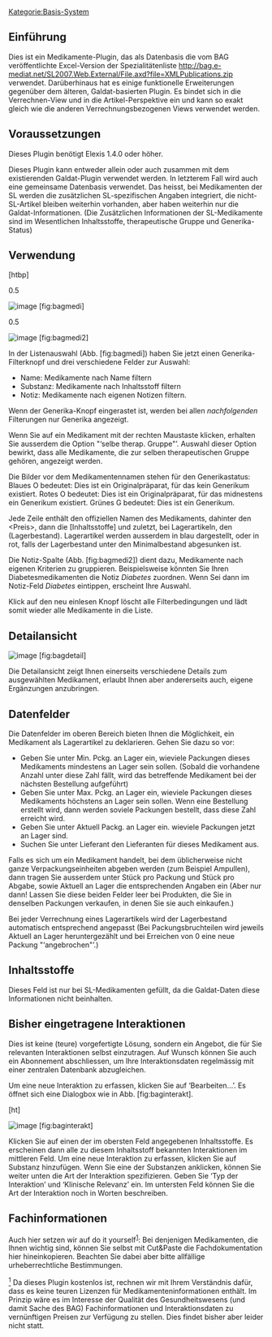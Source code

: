 [[Kategorie:Basis-System]]
== Einführung ==

Dies ist ein Medikamente-Plugin, das als Datenbasis die vom BAG veröffentlichte Excel-Version der Spezialitätenliste http://bag.e-mediat.net/SL2007.Web.External/File.axd?file=XMLPublications.zip verwendet. Darüberhinaus hat es einige funktionelle Erweiterungen gegenüber dem älteren, Galdat-basierten Plugin. Es bindet sich in die Verrechnen-View und in die Artikel-Perspektive ein und kann so exakt gleich wie die anderen Verrechnungsbezogenen Views verwendet werden.

== Voraussetzungen ==

Dieses Plugin benötigt Elexis 1.4.0 oder höher.

Dieses Plugin kann entweder allein oder auch zusammen mit dem existierenden Galdat-Plugin verwendet werden. In letzterem Fall wird auch eine gemeinsame Datenbasis verwendet. Das heisst, bei Medikamenten der SL werden die zusätzlichen SL-spezifischen Angaben integriert, die nicht-SL-Artikel bleiben weiterhin vorhanden, aber haben weiterhin nur die Galdat-Informationen. (Die Zusätzlichen Informationen der SL-Medikamente sind im Wesentlichen Inhaltsstoffe, therapeutische Gruppe und Generika-Status)

== Verwendung ==

[htbp]

0.5

[[Image:liste1.png|image]] [fig:bagmedi]

0.5

[[Image:liste2.png|image]] [fig:bagmedi2]

In der Listenauswahl (Abb. [fig:bagmedi]) haben Sie jetzt einen Generika-Filterknopf und drei verschiedene Felder zur Auswahl:

* Name: Medikamente nach Name filtern
* Substanz: Medikamente nach Inhaltsstoff filtern
* Notiz: Medikamente nach eigenen Notizen filtern.

Wenn der Generika-Knopf eingerastet ist, werden bei allen ''nachfolgenden'' Filterungen nur Generika angezeigt.

Wenn Sie auf ein Medikament mit der rechten Maustaste klicken, erhalten Sie ausserdem die Option &quot;‘selbe therap. Gruppe&quot;’. Auswahl dieser Option bewirkt, dass alle Medikamente, die zur selben therapeutischen Gruppe gehören, angezeigt werden.

Die Bilder vor dem Medikamentennamen stehen für den Generikastatus: Blaues O bedeutet: Dies ist ein Originalpräparat, für das kein Generikum existiert. Rotes O bedeutet: Dies ist ein Originalpräparat, für das midnestens ein Generikum existiert. Grünes G bedeutet: Dies ist ein Generikum.

Jede Zeile enthält den offiziellen Namen des Medikaments, dahinter den &lt;Preis&gt;, dann die [Inhaltsstoffe] und zuletzt, bei Lagerartikeln, den (Lagerbestand). Lagerartikel werden ausserdem in blau dargestellt, oder in rot, falls der Lagerbestand unter den Minimalbestand abgesunken ist.

Die Notiz-Spalte (Abb. [fig:bagmedi2]) dient dazu, Medikamente nach eigenen Kriterien zu gruppieren. Beispielsweise könnten Sie Ihren Diabetesmedikamenten die Notiz ''Diabetes'' zuordnen. Wenn Sei dann im Notiz-Feld ''Diabetes'' eintippen, erscheint Ihre Auswahl.

Klick auf den neu einlesen Knopf löscht alle Filterbedingungen und lädt somit wieder alle Medikamente in die Liste.

== Detailansicht ==

[[Image:detail1.png|image]] [fig:bagdetail]

Die Detailansicht zeigt Ihnen einerseits verschiedene Details zum ausgewählten Medikament, erlaubt Ihnen aber andererseits auch, eigene Ergänzungen anzubringen.

== Datenfelder ==

Die Datenfelder im oberen Bereich bieten Ihnen die Möglichkeit, ein Medikament als Lagerartikel zu deklarieren. Gehen Sie dazu so vor:

* Geben Sie unter Min. Pckg. an Lager ein, wieviele Packungen dieses Medikaments mindestens an Lager sein sollen. (Sobald die vorhandene Anzahl unter diese Zahl fällt, wird das betreffende Medikament bei der nächsten Bestellung aufgeführt)
* Geben Sie unter Max. Pckg. an Lager ein, wieviele Packungen dieses Medikaments höchstens an Lager sein sollen. Wenn eine Bestellung erstellt wird, dann werden soviele Packungen bestellt, dass diese Zahl erreicht wird.
* Geben Sie unter Aktuell Packg. an Lager ein. wieviele Packungen jetzt an Lager sind.
* Suchen Sie unter Lieferant den Lieferanten für dieses Medikament aus.

Falls es sich um ein Medikament handelt, bei dem üblicherweise nicht ganze Verpackungseinheiten abgeben werden (zum Beispiel Ampullen), dann tragen Sie ausserdem unter Stück pro Packung und Stück pro Abgabe, sowie Aktuell an Lager die entsprechenden Angaben ein (Aber nur dann! Lassen Sie diese beiden Felder leer bei Produkten, die Sie in denselben Packungen verkaufen, in denen Sie sie auch einkaufen.)

Bei jeder Verrechnung eines Lagerartikels wird der Lagerbestand automatisch entsprechend angepasst (Bei Packungsbruchteilen wird jeweils Aktuell an Lager heruntergezählt und bei Erreichen von 0 eine neue Packung &quot;‘angebrochen&quot;’.)

== Inhaltsstoffe ==

Dieses Feld ist nur bei SL-Medikamenten gefüllt, da die Galdat-Daten diese Informationen nicht beinhalten.

== Bisher eingetragene Interaktionen ==

Dies ist keine (teure) vorgefertigte Lösung, sondern ein Angebot, die für Sie relevanten Interaktionen selbst einzutragen. Auf Wunsch können Sie auch ein Abonnement abschliessen, um Ihre Interaktionsdaten regelmässig mit einer zentralen Datenbank abzugleichen.

Um eine neue Interaktion zu erfassen, klicken Sie auf ‘Bearbeiten…’. Es öffnet sich eine Dialogbox wie in Abb. [fig:baginterakt].

[ht]

[[Image:interakt1.png|image]] [fig:baginterakt]

Klicken Sie auf einen der im obersten Feld angegebenen Inhaltsstoffe. Es erscheinen dann alle zu diesem Inhaltsstoff bekannten Interaktionen im mittleren Feld. Um eine neue Interaktion zu erfassen, klicken Sie auf Substanz hinzufügen. Wenn Sie eine der Substanzen anklicken, können Sie weiter unten die Art der Interaktion spezifizieren. Geben Sie ‘Typ der Interaktion’ und ‘Klinische Relevanz’ ein. Im untersten Feld können Sie die Art der Interaktion noch in Worten beschreiben.

== Fachinformationen ==

Auch hier setzen wir auf do it yourself<sup>[[#fn1|1]]</sup>: Bei denjenigen Medikamenten, die Ihnen wichtig sind, können Sie selbst mit Cut&amp;Paste die Fachdokumentation hier hineinkopieren. Beachten Sie dabei aber bitte allfällige urheberrechtliche Bestimmungen.

[[#fnr1|<sup>1</sup>]] Da dieses Plugin kostenlos ist, rechnen wir mit Ihrem Verständnis dafür, dass es keine teuren Lizenzen für Medikamenteninformationen enthält. Im Prinzip wäre es im Interesse der Qualität des Gesundheitswesens (und damit Sache des BAG) Fachinformationen und Interaktionsdaten zu vernünftigen Preisen zur Verfügung zu stellen. Dies findet bisher aber leider nicht statt.



{{PluginInfo
|plugin=ch.elexis.medikamente.bag
| eingelesen=von /elexis-base/ch.elexis.medikamente.bag/doc/ch.elexis.medikamente.bag.tex am 25.03.2013
| name=Medikamente SL
| description=Medikamentenauswahl basierend auf der Spezialitätenliste
| category=feature
| license=EPL
| first_commit_date=2007-09-06
| first_commit_author=rgw_ch
| responsible=weirich@elexis.ch
| type=Basis-System


}}